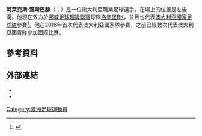 '''阿萊克斯·蓋斯巴赫'''（{{lang-en|'''Alexander Joseph '''"'''Alex'''"''' Gersbach'''}}；{{bd|1997年|5月8日}}）是一位澳大利亞職業足球選手，在場上的位置是左後衛。他現在效力於[[挪威足球超級聯賽|挪威足球超級聯賽]]球隊[[洛辛堡BK|洛辛堡BK]]，並且也代表[[澳大利亞國家足球隊|澳大利亞國家足球隊]]參賽<ref>{{cite web|url=http://www.worldfootball.net/player_summary/alex-gersbach/ |title=Alex Gersbach |website=Worldfootball.net |date=1997-05-08 |accessdate=2016-02-04}}</ref>。他在2016年首次代表澳大利亞國家隊參賽，之前已經數次代表澳大利亞國青隊參加國際比賽。
==參考資料==
{{Reflist}}
==外部連結==
*{{Soccerway|alexander-joseph-gersbach/367531}}
*{{UEFA player|250097896|Alex Gersbach}}

{{2017年洲際國家盃澳洲參賽名單}}
{{DEFAULTSORT: Gersbach, Alex}}
[[Category:澳洲足球運動員|Category:澳洲足球運動員]]